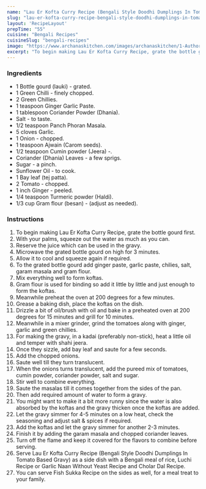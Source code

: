 ---
name: "Lau Er Kofta Curry Recipe (Bengali Style Doodhi Dumplings In Tomato Based Gravy)"
slug: "lau-er-kofta-curry-recipe-bengali-style-doodhi-dumplings-in-tomato-based-gravy"
layout: 'RecipeLayout'
prepTime: "55"
cuisine: "Bengali Recipes"
cuisineSlug: "bengali-recipes"
image: "https://www.archanaskitchen.com/images/archanaskitchen/1-Author/priyanjali/Lau_er_kofta_original.jpg"
excerpt: "To begin making Lau Er Kofta Curry Recipe, grate the bottle gourd first"
---

### Ingredients

- 1 Bottle gourd (lauki) - grated.
- 1 Green Chilli - finely chopped.
- 2 Green Chillies.
- 1 teaspoon Ginger Garlic Paste.
- 1 tablespoon Coriander Powder (Dhania).
- Salt - to taste.
- 1/2 teaspoon Panch Phoran Masala.
- 5 cloves Garlic.
- 1 Onion - chopped.
- 1 teaspoon Ajwain (Carom seeds).
- 1/2 teaspoon Cumin powder (Jeera) -.
- Coriander (Dhania) Leaves - a few sprigs.
- Sugar - a pinch.
- Sunflower Oil - to cook.
- 1 Bay leaf (tej patta).
- 2 Tomato - chopped.
- 1 inch Ginger - peeled.
- 1/4 teaspoon Turmeric powder (Haldi).
- 1/3 cup Gram flour (besan) - (adjust as needed).

### Instructions

1. To begin making Lau Er Kofta Curry Recipe, grate the bottle gourd first.
1. With your palms, squeeze out the water as much as you can.
1. Reserve the juice which can be used in the gravy.
1. Microwave the grated bottle gourd on high for 3 minutes.
1. Allow it to cool and squeeze again if required.
1. To the grated bottle gourd add ginger paste, garlic paste, chilies, salt, garam masala and gram flour.
1. Mix everything well to form koftas.
1. Gram flour is used for binding so add it little by little and just enough to form the koftas.
1. Meanwhile preheat the oven at 200 degrees for a few minutes.
1. Grease a baking dish, place the koftas on the dish.
1. Drizzle a bit of oil/brush with oil and bake in a preheated oven at 200 degrees for 15 minutes and grill for 10 minutes.
1. Meanwhile in a mixer grinder, grind the tomatoes along with ginger, garlic and green chillies.
1. For making the gravy, in a kadai (preferably non-stick), heat a little oil and temper with shahi jeera.
1. Once they sizzle, add bay leaf and saute for a few seconds.
1. Add the chopped onions.
1. Saute well till they turn translucent.
1. When the onions turns translucent, add the pureed mix of tomatoes, cumin powder, coriander powder, salt and sugar.
1. Stir well to combine everything.
1. Saute the masalas till it comes together from the sides of the pan.
1. Then add required amount of water to form a gravy.
1. You might want to make it a bit more runny since the water is also absorbed by the koftas and the gravy thicken once the koftas are added.
1. Let the gravy simmer for 4-5 minutes on a low heat, check the seasoning and adjust salt & spices if required.
1. Add the koftas and let the gravy simmer for another 2-3 minutes.
1. Finish it by adding the garam masala and chopped coriander leaves.
1. Turn off the flame and keep it covered for the flavors to combine before serving.
1. Serve Lau Er Kofta Curry Recipe (Bengali Style Doodhi Dumplings In Tomato Based Gravy) as a side dish with a Bengali meal of rice, Luchi Recipe or Garlic Naan Without Yeast Recipe and Cholar Dal Recipe.
1. You can serve Fish Sukka Recipe on the sides as well, for a meal treat to your family.
